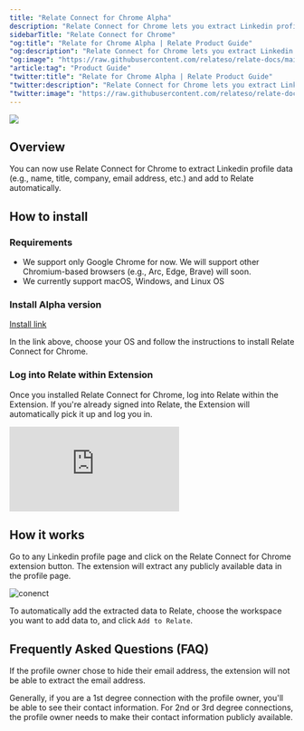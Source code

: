 ```yaml
---
title: "Relate Connect for Chrome Alpha"
description: "Relate Connect for Chrome lets you extract Linkedin profile data automatically."
sidebarTitle: "Relate Connect for Chrome"
"og:title": "Relate for Chrome Alpha | Relate Product Guide"
"og:description": "Relate Connect for Chrome lets you extract Linkedin profile data automatically."
"og:image": "https://raw.githubusercontent.com/relateso/relate-docs/main/docs/images/features/linkedin-connect.png"
"article:tag": "Product Guide"
"twitter:title": "Relate for Chrome Alpha | Relate Product Guide"
"twitter:description": "Relate Connect for Chrome lets you extract Linkedin profile data automatically."
"twitter:image": "https://raw.githubusercontent.com/relateso/relate-docs/main/docs/images/features/linkedin-connect.png"
---
```


![](/images/features/linkedin-connect.png)

## Overview

You can now use Relate Connect for Chrome to extract Linkedin profile data (e.g., name, title, company, email address, etc.) and add to Relate automatically.

## How to install

### Requirements
- We support only Google Chrome for now. We will support other Chromium-based browsers (e.g., Arc, Edge, Brave) will soon.
- We currently support macOS, Windows, and Linux OS

### Install Alpha version

[Install link](https://itero.plasmo.com/ext/ogpinifhnhlfmafbalecnmakopnldfgg)

In the link above, choose your OS and follow the instructions to install Relate Connect for Chrome.


### Log into Relate within Extension
Once you installed Relate Connect for Chrome, log into Relate within the Extension. If you're already signed into Relate, the Extension will automatically pick it up and log you in.

<div
  style={{
    position: "relative",
    paddingBottom: "69.74664679582713%",
    height: 0,
  }}
>
  <iframe
    src="https://player.vimeo.com/video/882557563?badge=0&amp;autopause=0&amp;player_id=0&amp;app_id=58479"
    frameborder="0"
    allow="autoplay; fullscreen; picture-in-picture"
    title="potential-to-working"
    webkitAllowFullScreen
    mozallowFullScreen
    allowFullScreen
    style={{
      position: "absolute",
      top: 0,
      left: 0,
      width: "100%",
      height: "100%",
    }}
  ></iframe>
</div>

## How it works

Go to any Linkedin profile page and click on the Relate Connect for Chrome extension button. The extension will extract any publicly available data in the profile page.

![conenct](/images/features/linkedin-connect.png)

To automatically add the extracted data to Relate, choose the workspace you want to add data to, and click `Add to Relate`.


## Frequently Asked Questions (FAQ)
<AccordionGroup>
<Accordion title="Why isn't email address showing up for some profile pages?">
If the profile owner chose to hide their email address, the extension will not be able to extract the email address.

Generally, if you are a 1st degree connection with the profile owner, you'll be able to see their contact information. For 2nd or 3rd degree connections, the profile owner needs to make their contact information publicly available.
</Accordion>
</AccordionGroup>